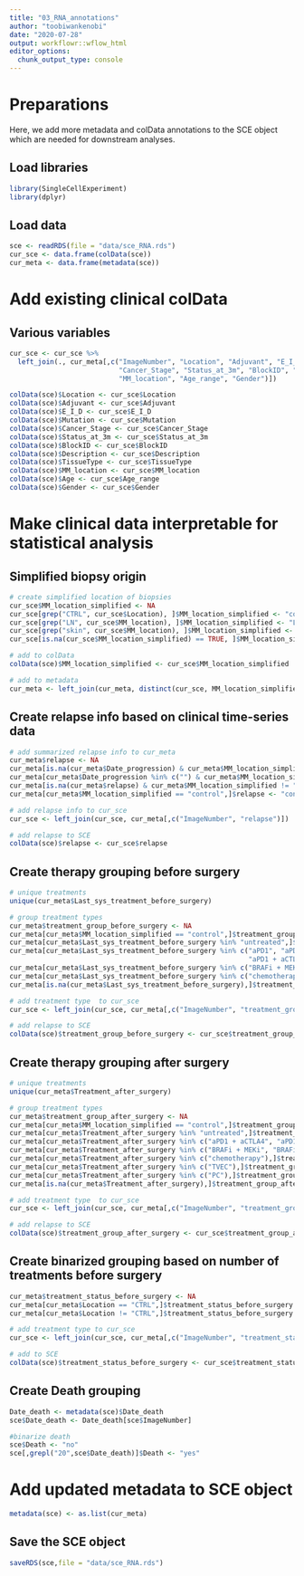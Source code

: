 ```yaml
---
title: "03_RNA_annotations"
author: "toobiwankenobi"
date: "2020-07-28"
output: workflowr::wflow_html
editor_options:
  chunk_output_type: console
---
```


# Preparations
Here, we add more metadata and colData annotations to the SCE object which are needed for downstream analyses. 

## Load libraries

```r
library(SingleCellExperiment)
library(dplyr)
```

## Load data

```r
sce <- readRDS(file = "data/sce_RNA.rds")
cur_sce <- data.frame(colData(sce))
cur_meta <- data.frame(metadata(sce))
```

# Add existing clinical colData

## Various variables

```r
cur_sce <- cur_sce %>%
  left_join(., cur_meta[,c("ImageNumber", "Location", "Adjuvant", "E_I_D", "Mutation", 
                           "Cancer_Stage", "Status_at_3m", "BlockID", "Description", "TissueType",
                           "MM_location", "Age_range", "Gender")])

colData(sce)$Location <- cur_sce$Location
colData(sce)$Adjuvant <- cur_sce$Adjuvant
colData(sce)$E_I_D <- cur_sce$E_I_D
colData(sce)$Mutation <- cur_sce$Mutation
colData(sce)$Cancer_Stage <- cur_sce$Cancer_Stage
colData(sce)$Status_at_3m <- cur_sce$Status_at_3m
colData(sce)$BlockID <- cur_sce$BlockID
colData(sce)$Description <- cur_sce$Description
colData(sce)$TissueType <- cur_sce$TissueType
colData(sce)$MM_location <- cur_sce$MM_location
colData(sce)$Age <- cur_sce$Age_range
colData(sce)$Gender <- cur_sce$Gender
```

# Make clinical data interpretable for statistical analysis

## Simplified biopsy origin

```r
# create simplified location of biopsies
cur_sce$MM_location_simplified <- NA
cur_sce[grep("CTRL", cur_sce$Location), ]$MM_location_simplified <- "control"
cur_sce[grep("LN", cur_sce$MM_location), ]$MM_location_simplified <- "LN"
cur_sce[grep("skin", cur_sce$MM_location), ]$MM_location_simplified <- "skin"
cur_sce[is.na(cur_sce$MM_location_simplified) == TRUE, ]$MM_location_simplified <- "other"

# add to colData
colData(sce)$MM_location_simplified <- cur_sce$MM_location_simplified

# add to metadata
cur_meta <- left_join(cur_meta, distinct(cur_sce, MM_location_simplified, ImageNumber))
```

## Create relapse info based on clinical time-series data

```r
# add summarized relapse info to cur_meta
cur_meta$relapse <- NA
cur_meta[is.na(cur_meta$Date_progression) & cur_meta$MM_location_simplified != "control",]$relapse <- "untreated/lost"
cur_meta[cur_meta$Date_progression %in% c("") & cur_meta$MM_location_simplified != "control" ,]$relapse <- "no relapse"
cur_meta[is.na(cur_meta$relapse) & cur_meta$MM_location_simplified != "control",]$relapse <- "relapse"
cur_meta[cur_meta$MM_location_simplified == "control",]$relapse <- "control"

# add relapse info to cur_sce
cur_sce <- left_join(cur_sce, cur_meta[,c("ImageNumber", "relapse")])

# add relapse to SCE
colData(sce)$relapse <- cur_sce$relapse
```

## Create therapy grouping before surgery

```r
# unique treatments
unique(cur_meta$Last_sys_treatment_before_surgery)

# group treatment types
cur_meta$treatment_group_before_surgery <- NA
cur_meta[cur_meta$MM_location_simplified == "control",]$treatment_group_before_surgery <- "control"
cur_meta[cur_meta$Last_sys_treatment_before_surgery %in% "untreated",]$treatment_group_before_surgery <- "untreated"
cur_meta[cur_meta$Last_sys_treatment_before_surgery %in% c("aPD1", "aPD1 + aCTLA4", "aCTLA4", 
                                                           "aPD1 + aCTLA4 or aPD1", "aPD1 + aLAG3"),]$treatment_group_before_surgery <- "ICI"
cur_meta[cur_meta$Last_sys_treatment_before_surgery %in% c("BRAFi + MEKi", "MEKi"),]$treatment_group_before_surgery <- "Targeted"
cur_meta[cur_meta$Last_sys_treatment_before_surgery %in% c("chemotherapy"),]$treatment_group_before_surgery <- "Chemotherapy"
cur_meta[is.na(cur_meta$Last_sys_treatment_before_surgery),]$treatment_group_before_surgery <- "unknown"

# add treatment type  to cur_sce
cur_sce <- left_join(cur_sce, cur_meta[,c("ImageNumber", "treatment_group_before_surgery")])

# add relapse to SCE
colData(sce)$treatment_group_before_surgery <- cur_sce$treatment_group_before_surgery
```

## Create therapy grouping after surgery

```r
# unique treatments
unique(cur_meta$Treatment_after_surgery)

# group treatment types
cur_meta$treatment_group_after_surgery <- NA
cur_meta[cur_meta$MM_location_simplified == "control",]$treatment_group_after_surgery <- "control"
cur_meta[cur_meta$Treatment_after_surgery %in% "untreated",]$treatment_group_after_surgery <- "untreated"
cur_meta[cur_meta$Treatment_after_surgery %in% c("aPD1 + aCTLA4", "aPD1", "aCTLA4", "aPD1 + aLAG3"),]$treatment_group_after_surgery <- "ICI"
cur_meta[cur_meta$Treatment_after_surgery %in% c("BRAFi + MEKi", "BRAFi", "MEKi", "BRAFi + MEKi +/- aPD1"),]$treatment_group_after_surgery <- "Targeted"
cur_meta[cur_meta$Treatment_after_surgery %in% c("chemotherapy"),]$treatment_group_after_surgery <- "Chemotherapy"
cur_meta[cur_meta$Treatment_after_surgery %in% c("TVEC"),]$treatment_group_after_surgery <- "TVEC"
cur_meta[cur_meta$Treatment_after_surgery %in% c("PC"),]$treatment_group_after_surgery <- "Palliative"
cur_meta[is.na(cur_meta$Treatment_after_surgery),]$treatment_group_after_surgery <- "unknown"

# add treatment type  to cur_sce
cur_sce <- left_join(cur_sce, cur_meta[,c("ImageNumber", "treatment_group_after_surgery")])

# add relapse to SCE
colData(sce)$treatment_group_after_surgery <- cur_sce$treatment_group_after_surgery
```

## Create binarized grouping based on number of treatments before surgery

```r
cur_meta$treatment_status_before_surgery <- NA
cur_meta[cur_meta$Location == "CTRL",]$treatment_status_before_surgery <- "control"
cur_meta[cur_meta$Location != "CTRL",]$treatment_status_before_surgery <- ifelse(cur_meta[cur_meta$Location != "CTRL",]$Nr_treatments_before_surgery == 0, "naive", "non-naive")

# add treatment type to cur_sce
cur_sce <- left_join(cur_sce, cur_meta[,c("ImageNumber", "treatment_status_before_surgery")])

# add to SCE
colData(sce)$treatment_status_before_surgery <- cur_sce$treatment_status_before_surgery
```

## Create Death grouping

```r
Date_death <- metadata(sce)$Date_death
sce$Date_death <- Date_death[sce$ImageNumber]

#binarize death
sce$Death <- "no"
sce[,grepl("20",sce$Date_death)]$Death <- "yes"
```

# Add updated metadata to SCE object

```r
metadata(sce) <- as.list(cur_meta)
```

## Save the SCE object

```r
saveRDS(sce,file = "data/sce_RNA.rds")
```


